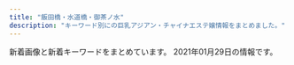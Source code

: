 ```yaml
---
title: "飯田橋・水道橋・御茶ノ水"
description: "キーワード別にの巨乳アジアン・チャイナエステ嬢情報をまとめました。"
---
```


新着画像と新着キーワードをまとめています。
2021年01月29日の情報です。

<DmmAffiliateIns />
<KeywordTable
  shops={
    [
    {
        "name": "\u697d\u697d",
        "url": "https://raku-relax.tokyo/",
        "keywords": {
            "D": 7,
            "C": 12,
            "E": 11,
            "G": 3
        },
        "station": "\u725b\u8fbc\u795e\u697d\u5742\u99c5A2\u51fa\u53e3",
        "img_links": [
            "https://raku-relax.tokyo/wp-content/uploads/2020/11/9897621rakura.jpg",
            "https://raku-relax.tokyo/wp-content/uploads/2021/01/1211rakura.jpg",
            "https://raku-relax.tokyo/wp-content/uploads/2020/01/y45a121.jpg",
            "https://raku-relax.tokyo/wp-content/themes/este/img/2.jpg",
            "https://raku-relax.tokyo/wp-content/themes/este/img/tel_header.png",
            "https://raku-relax.tokyo/wp-content/uploads/2020/04/siuaytfsa.jpg",
            "https://raku-relax.tokyo/wp-content/themes/este/img/tel_footer.png",
            "https://raku-relax.tokyo/wp-content/uploads/2018/12/satfuygihoj.jpg",
            "https://raku-relax.tokyo/wp-content/themes/este/img/top-img02.png",
            "https://raku-relax.tokyo/wp-content/uploads/2020/01/897sarakura.jpg",
            "https://raku-relax.tokyo/wp-content/themes/este/img/top-img04.png",
            "https://raku-relax.tokyo/wp-content/themes/este/img/top-img03.png",
            "https://raku-relax.tokyo/wp-content/themes/este/img/tel.png",
            "https://raku-relax.tokyo/wp-content/uploads/2021/01/211rakura.jpg",
            "https://raku-relax.tokyo/wp-content/uploads/2020/04/1234sertdyf.jpg",
            "https://raku-relax.tokyo/wp-content/uploads/2020/11/oiuarakura.jpg",
            "https://raku-relax.tokyo/wp-content/themes/este/img/top-img01.png",
            "https://raku-relax.tokyo/wp-content/themes/este/img/4.jpg",
            "https://raku-relax.tokyo/wp-content/themes/este/img/3.jpg",
            "https://raku-relax.tokyo/wp-content/themes/este/img/tel03.png",
            "https://raku-relax.tokyo/wp-content/themes/este/img/top-img05.png",
            "https://raku-relax.tokyo/wp-content/themes/este/img/tel02.png",
            "https://raku-relax.tokyo/wp-content/themes/este/img/1.jpg"
        ]
    },
    {
        "url": "http://aromalucky.xyz/",
        "keywords": {},
        "station": "\u5c0f\u5ddd\u753a\u99c5B4",
        "name": "\u30a2\u30ed\u30de\u30e9\u30c3\u30ad\u30fc",
        "img_links": [
            "https://i2.wp.com/aromalucky.xyz/wp-content/uploads/2019/04/12.jpg",
            "https://i2.wp.com/aromalucky.xyz/wp-content/uploads/2020/09/21.jpg",
            "https://i2.wp.com/aromalucky.xyz/wp-content/uploads/2019/05/03.png",
            "https://i0.wp.com/aromalucky.xyz/wp-content/uploads/2017/12/05-1.jpg",
            "https://i1.wp.com/aromalucky.xyz/wp-content/uploads/2019/05/16.jpg",
            "https://i2.wp.com/aromalucky.xyz/wp-content/uploads/2017/12/03-1.jpg",
            "https://i2.wp.com/aromalucky.xyz/wp-content/uploads/2017/12/08.jpg",
            "http://aromalucky.xyz/wp-content/uploads/2019/05/01_02.png",
            "https://i2.wp.com/aromalucky.xyz/wp-content/uploads/2019/04/14.jpg",
            "https://i0.wp.com/aromalucky.xyz/wp-content/uploads/2019/05/02.png",
            "https://i0.wp.com/aromalucky.xyz/wp-content/uploads/2019/04/13.jpg",
            "https://i1.wp.com/aromalucky.xyz/wp-content/uploads/2017/12/04-1.jpg",
            "https://i0.wp.com/aromalucky.xyz/wp-content/uploads/2019/05/15.jpg",
            "https://i2.wp.com/aromalucky.xyz/wp-content/uploads/2017/12/02.jpg",
            "https://i1.wp.com/aromalucky.xyz/wp-content/uploads/2019/10/20.jpg"
        ]
    },
    {
        "keywords": {
            "C": 17
        },
        "url": "http://sln-relax.com/",
        "img_links": [
            "http://sln-relax.com/pic/topimg2.jpg",
            "http://sln-relax.com/i/files/girl01.jpg",
            "http://sln-relax.com/scdl/staff/10081.jpg",
            "http://sln-relax.com/scdl/staff/10051.jpg",
            "http://sln-relax.com/pic/topimg1.jpg",
            "http://sln-relax.com/scdl/staff/10021.jpg",
            "http://sln-relax.com/scdl/staff/10041.jpg",
            "http://sln-relax.com/pic/topimg3.jpg",
            "http://sln-relax.com/i/files/homeimg.jpg",
            "http://sln-relax.com/scdl/staff/10061.jpg",
            "http://sln-relax.com/img/ttl_staff.png",
            "http://sln-relax.com/i/files/girl02.jpg",
            "http://sln-relax.com/scdl/staff/10031.jpg",
            "http://sln-relax.com/scdl/staff/10011.jpg",
            "http://sln-relax.com/img/ttl_rec.jpg",
            "http://sln-relax.com/scdl/staff/10071.jpg",
            "http://sln-relax.com/pic/head.png",
            "http://sln-relax.com/img/att.jpg",
            "http://sln-relax.com/img/ttl_concept.jpg",
            "http://sln-relax.com/img/ttl_mobile.jpg",
            "http://sln-relax.com/img/ttl_tnew.jpg"
        ],
        "station": "JR\u6c34\u9053\u6a4b\u99c5\u897f\u53e3",
        "name": "Lime"
    },
    {
        "url": "https://haruhime.ests.jp/",
        "name": "\u6625\u59eb",
        "keywords": {
            "C": 18,
            "E": 18,
            "83": 6,
            "D": 6,
            "88": 6,
            "85": 6,
            "87": 12
        },
        "img_links": [
            "https://haruhime.ests.jp/images/sp_nav01.png",
            "https://haruhime.ests.jp/images/room6.jpg",
            "https://haruhime.ests.jp/images/card.png",
            "https://haruhime.ests.jp/photos/sites/61/2020/11/2020110107024317.jpg",
            "https://haruhime.ests.jp/images/link_nav04.jpg",
            "https://haruhime.ests.jp/images/re.png",
            "https://haruhime.ests.jp/photos/sites/61/2020/11/2020110107024462.jpg",
            "https://haruhime.ests.jp/images/sp_nav02.png",
            "https://haruhime.ests.jp/photos/sites/61/2021/01/2021011510174267.jpg",
            "https://haruhime.ests.jp/images/sp_tit_news.png",
            "https://haruhime.ests.jp/images/link_nav01.jpg",
            "https://haruhime.ests.jp/images/sp_tit_staff.png",
            "https://haruhime.ests.jp/photos/sites/61/2020/11/2020110107024640.jpg",
            "https://haruhime.ests.jp/images/end.png",
            "https://haruhime.ests.jp/images/link_nav06.jpg",
            "https://haruhime.ests.jp/images/img_service03.jpg",
            "https://haruhime.ests.jp/images/sp_top.jpg",
            "https://haruhime.ests.jp/images/room7.jpg",
            "https://haruhime.ests.jp/images/link_nav05.jpg",
            "https://haruhime.ests.jp/images/room5.jpg",
            "https://haruhime.ests.jp/images/room8.jpg",
            "https://haruhime.ests.jp/images/link_nav02.jpg",
            "https://haruhime.ests.jp/images/link_nav03.jpg",
            "https://haruhime.ests.jp/images/img_service01.jpg",
            "https://haruhime.ests.jp/images/sp_end.jpg",
            "https://haruhime.ests.jp/photos/sites/61/2020/11/202011010702451.jpg",
            "https://haruhime.ests.jp/images/img_service02.jpg",
            "https://haruhime.ests.jp/images/top.png",
            "https://haruhime.ests.jp/images/sp_nav03.png"
        ],
        "station": "\u672c\u90f7\u4e09\u4e01\u76ee\u99c55\u756a\u51fa\u53e3"
    },
    {
        "station": "JR\u6c34\u9053\u6a4b\u99c5\u6771\u53e3",
        "keywords": {
            "84": 4,
            "E": 6,
            "D": 18,
            "88": 4,
            "83": 10,
            "89": 6,
            "F": 6,
            "85": 6
        },
        "img_links": [
            "http://venus.tyo.cm/photos/sites/40/2020/08/2020083109075784.jpeg",
            "http://venus.tyo.cm/images/room3.jpg",
            "http://venus.tyo.cm/images/room5.jpg",
            "http://venus.tyo.cm/photos/sites/40/2020/08/2020083109075912.jpeg",
            "http://venus.tyo.cm/photos/sites/40/2020/08/2020083109075685.jpeg",
            "http://venus.tyo.cm/photos/sites/40/2020/08/2020083110414612.jpeg",
            "http://venus.tyo.cm/images/room2.jpg",
            "http://venus.tyo.cm/photos/sites/40/2020/09/2020090907201289.jpeg",
            "http://venus.tyo.cm/photos/sites/40/2020/08/2020083109075781.jpeg",
            "http://venus.tyo.cm/images/pagetop.png",
            "http://venus.tyo.cm/photos/sites/40/2020/10/202010021052282.jpeg",
            "http://venus.tyo.cm/images/mainimg.jpg",
            "http://venus.tyo.cm/images/room1.jpg",
            "http://venus.tyo.cm/images/room4.jpg",
            "http://venus.tyo.cm/photos/sites/40/2020/09/2020091012404045.jpeg",
            "http://venus.tyo.cm/photos/sites/40/2020/09/2020090907201348.jpeg",
            "http://venus.tyo.cm/photos/sites/40/2020/08/2020083109075883.jpeg",
            "http://venus.tyo.cm/photos/sites/40/2020/05/202005250635220.jpg",
            "http://venus.tyo.cm/images/top.png",
            "http://venus.tyo.cm/images/room6.jpg",
            "http://venus.tyo.cm/photos/sites/40/2020/08/2020083110414597.jpeg",
            "http://venus.tyo.cm/images/spmainimg.jpg",
            "http://venus.tyo.cm/photos/sites/40/2020/08/2020083109075848.jpeg"
        ],
        "url": "http://venus.tyo.cm/",
        "name": "\u30d3\u30fc\u30ca\u30b9"
    },
    {
        "img_links": [
            "http://www.iyashikokoro.xyz/images/index-iyashi_02a.jpg",
            "http://www.iyashikokoro.xyz/images/index-iyashi_10.jpg",
            "http://www.iyashikokoro.xyz/images/staff/ai2.jpg",
            "http://www.iyashikokoro.xyz/images/staff/qianqiu.jpg",
            "http://www.iyashikokoro.xyz/images/staff/maki2.jpg",
            "http://www.iyashikokoro.xyz/images/index-iyashi_13.jpg",
            "http://www.iyashikokoro.xyz/images/staff/riri.jpg",
            "http://www.iyashikokoro.xyz/images/staff/6.jpg",
            "http://www.iyashikokoro.xyz/images/shop/5.jpg",
            "http://www.iyashikokoro.xyz/images/shop/4.jpg",
            "http://www.iyashikokoro.xyz/images/index-iyashi_04.jpg",
            "http://www.iyashikokoro.xyz/images/staff/sizuka.jpg",
            "http://www.iyashikokoro.xyz/images/staff/miki.jpg",
            "http://www.iyashikokoro.xyz/images/index-iyashi_14.jpg",
            "http://www.iyashikokoro.xyz/images/index-iyashi_05.jpg",
            "http://www.iyashikokoro.xyz/images/shop/1.jpg",
            "http://www.iyashikokoro.xyz/images/staff/7.jpg",
            "http://www.iyashikokoro.xyz/images/sys-n.png"
        ],
        "url": "http://www.iyashikokoro.xyz/",
        "name": "\u7652\u3057\u306e\u5fc3",
        "station": "JR\u98ef\u7530\u6a4b\u99c5\u6771\u53e3",
        "keywords": {}
    },
    {
        "station": "\u795e\u4fdd\u753a\u99c5A7\u51fa\u53e3",
        "img_links": [
            "http://rapisu.tokyo/images/r2.jpg",
            "http://rapisu.tokyo/images/r1.jpg",
            "http://rapisu.tokyo/images/end.png",
            "http://rapisu.tokyo/images/meihui.jpg",
            "http://rapisu.tokyo/images/g0.jpg",
            "http://rapisu.tokyo/images/r3.jpg",
            "http://rapisu.tokyo/images/top.png",
            "http://rapisu.tokyo/images/tiao.png",
            "http://rapisu.tokyo/images/zi_staff.png",
            "http://rapisu.tokyo/images/flash1.jpg",
            "http://rapisu.tokyo/images/flash.jpg",
            "http://rapisu.tokyo/images/mobile.png",
            "http://rapisu.tokyo/images/mika.jpg"
        ],
        "url": "http://rapisu.tokyo/",
        "keywords": {
            "C": 7
        },
        "name": "\u30e9\u30d4\u30b9"
    },
    {
        "station": "\u795e\u4fdd\u753a\u99c5A1\u51fa\u53e3",
        "url": "https://kira.uouono.com/",
        "name": "\u30ad\u30e9\u30e9",
        "keywords": {
            "E": 3,
            "C": 4,
            "F": 3,
            "D": 15
        },
        "img_links": [
            "https://kira.uouono.com/wp-content/themes/este/img/3.jpg",
            "https://kira.uouono.com/wp-content/themes/este/img/top-img01.png",
            "https://kira.uouono.com/wp-content/themes/este/img/top-img03.png",
            "https://kira.uouono.com/wp-content/uploads/2020/12/1234786kira.jpg",
            "https://kira.uouono.com/wp-content/uploads/2019/06/2kira.jpg",
            "https://kira.uouono.com/wp-content/themes/este/img/tel_header.png",
            "https://kira.uouono.com/wp-content/uploads/2019/06/4kira.jpg",
            "https://kira.uouono.com/wp-content/uploads/2019/12/11kira.jpg",
            "https://kira.uouono.com/wp-content/uploads/2019/06/1kira.jpg",
            "https://kira.uouono.com/wp-content/themes/este/img/2.jpg",
            "https://kira.uouono.com/wp-content/themes/este/img/1.jpg",
            "https://kira.uouono.com/wp-content/themes/este/img/4.jpg",
            "https://kira.uouono.com/wp-content/uploads/2020/12/saiuhkira.jpg",
            "https://kira.uouono.com/wp-content/uploads/2020/12/1kira.jpg",
            "https://kira.uouono.com/wp-content/themes/este/img/call.png",
            "https://kira.uouono.com/wp-content/themes/este/img/top-img02b.png",
            "https://kira.uouono.com/wp-content/themes/este/img/tel_footer.png"
        ]
    },
    {
        "url": "http://rioplioop.xyz/",
        "station": "JR\u6c34\u9053\u6a4b\u99c5\u6771\u53e3",
        "name": "\u307f\u3055\u304d",
        "img_links": [
            "http://rioplioop.xyz/uploads/200619/1-20061912514T35.jpg",
            "http://rioplioop.xyz/uploads/210122/1-2101221A05a06.jpg",
            "http://rioplioop.xyz/uploads/200720/1-200H0125T94A.jpg",
            "http://rioplioop.xyz/uploads/200601/1-200601142TY37.jpg",
            "http://rioplioop.xyz/picture/m-top003.jpg",
            "http://rioplioop.xyz/picture/m-top004.jpg",
            "http://rioplioop.xyz/picture/cam-01.jpg",
            "http://rioplioop.xyz/picture/call.png",
            "http://rioplioop.xyz/uploads/200625/1-200625140331O1.jpg",
            "http://rioplioop.xyz/uploads/201207/1-20120G62S9A5.jpg",
            "http://rioplioop.xyz/uploads/201215/1-201215140614E6.jpg",
            "http://rioplioop.xyz/uploads/200625/1-200625140422133.jpg",
            "http://rioplioop.xyz/uploads/201215/1-20121514062YE.jpg",
            "http://rioplioop.xyz/uploads/210107/1-21010G41345N3.jpg",
            "http://rioplioop.xyz/uploads/200601/1-200601142F5435.jpg",
            "http://rioplioop.xyz/uploads/200601/1-200601142G5438.jpg",
            "http://rioplioop.xyz/uploads/200601/1-200601142913462.jpg",
            "http://rioplioop.xyz/uploads/200601/1-200601142U5L7.jpg",
            "http://rioplioop.xyz/uploads/200601/1-200601142K43F.jpg",
            "http://rioplioop.xyz/picture/foot01.jpg",
            "http://rioplioop.xyz/uploads/200619/1-200619125204158.jpg",
            "http://rioplioop.xyz/uploads/200601/1-200601142R2G3.jpg",
            "http://rioplioop.xyz/uploads/210107/1-21010G41433150.jpg",
            "http://rioplioop.xyz/uploads/200709/1-200FZ94240538.jpg",
            "http://rioplioop.xyz/uploads/200601/1-200601142S1947.jpg",
            "http://rioplioop.xyz/uploads/200601/1-200601142629454.jpg",
            "http://rioplioop.xyz/uploads/200601/1-200601142639540.jpg",
            "http://rioplioop.xyz/uploads/210122/1-2101221A121555.jpg",
            "http://rioplioop.xyz/uploads/200710/1-200G01PS2Q3.jpg",
            "http://rioplioop.xyz/uploads/200709/1-200FZ94225252.jpg",
            "http://rioplioop.xyz/uploads/200720/1-200H0125S1U2.jpg",
            "http://rioplioop.xyz/uploads/200601/1-200601142921510.jpg",
            "http://rioplioop.xyz/uploads/200601/1-200601142P4643.jpg",
            "http://rioplioop.xyz/picture/m-head01.jpg"
        ],
        "keywords": {
            "C": 2,
            "84": 2,
            "F": 10,
            "94": 10,
            "85": 1,
            "D": 3
        }
    },
    {
        "keywords": {},
        "url": "http://jinbocho.xyz/",
        "name": "\u306f\u306a\u3073",
        "station": "\u795e\u4fdd\u753a\u99c5A5\u51fa\u53e3",
        "img_links": [
            "http://jinbocho.xyz/images/miki.jpg",
            "http://jinbocho.xyz/images/new-tit3.png",
            "http://jinbocho.xyz/images/a2.jpg",
            "http://jinbocho.xyz/images/mobile.png",
            "http://jinbocho.xyz/images/s_staff.png",
            "http://jinbocho.xyz/images/g0.jpg",
            "http://jinbocho.xyz/images/a4.jpg",
            "http://jinbocho.xyz/images/left3.png",
            "http://jinbocho.xyz/images/r2.jpg",
            "http://jinbocho.xyz/images/r3.jpg",
            "http://jinbocho.xyz/images/a1.jpg",
            "http://jinbocho.xyz/images/r5.jpg",
            "http://jinbocho.xyz/images/r1.jpg",
            "http://jinbocho.xyz/images/gb01.png",
            "http://jinbocho.xyz/images/top2.jpg",
            "http://jinbocho.xyz/images/a5.jpg",
            "http://jinbocho.xyz/images/a3.jpg",
            "http://jinbocho.xyz/images/g7.jpg",
            "http://jinbocho.xyz/images/g10.jpg",
            "http://jinbocho.xyz/images/haru.jpg",
            "http://jinbocho.xyz/images/g2.jpg",
            "http://jinbocho.xyz/images/g9.jpg",
            "http://jinbocho.xyz/images/yuki.jpg",
            "http://jinbocho.xyz/images/g1.jpg",
            "http://jinbocho.xyz/images/new-tit.png",
            "http://jinbocho.xyz/images/g8.jpg",
            "http://jinbocho.xyz/images/top1.jpg",
            "http://jinbocho.xyz/images/zi.png",
            "http://jinbocho.xyz/images/r4.jpg",
            "http://jinbocho.xyz/images/r6.jpg",
            "http://jinbocho.xyz/images/mika.jpg",
            "http://jinbocho.xyz/images/face.png"
        ]
    },
    {
        "img_links": [
            "https://izumi-esthe.tokyo/wp-content/themes/este/img/4.jpg",
            "https://izumi-esthe.tokyo/wp-content/uploads/2020/02/14drtyfugiho.jpg",
            "https://izumi-esthe.tokyo/wp-content/uploads/2020/02/999iyashinoizumi-1.jpg",
            "https://izumi-esthe.tokyo/wp-content/themes/este/img/2.jpg",
            "https://izumi-esthe.tokyo/wp-content/uploads/2020/11/1iyashinoizumi.jpg",
            "https://izumi-esthe.tokyo/wp-content/uploads/2020/04/1111iyashinoizumi.jpg",
            "https://izumi-esthe.tokyo/wp-content/themes/este/img/1.jpg",
            "https://izumi-esthe.tokyo/wp-content/uploads/2020/10/897s6aiyashinoizumi.jpg",
            "https://izumi-esthe.tokyo/wp-content/themes/este/img/tel_footer.png",
            "https://izumi-esthe.tokyo/wp-content/uploads/2021/01/211iyashinoizumi.jpg",
            "https://izumi-esthe.tokyo/wp-content/uploads/2020/02/88iyashinoizumi.jpg",
            "https://izumi-esthe.tokyo/wp-content/uploads/2020/11/1iyashinoizumi-1.jpg",
            "https://izumi-esthe.tokyo/wp-content/uploads/2020/10/8765iyashinoizumi.jpg",
            "https://izumi-esthe.tokyo/wp-content/uploads/2020/11/9897621iyashinoizumi.jpg",
            "https://izumi-esthe.tokyo/wp-content/themes/este/img/top-img01b.png",
            "https://izumi-esthe.tokyo/wp-content/uploads/2020/03/111iyashinoizumi.jpg",
            "https://izumi-esthe.tokyo/wp-content/uploads/2020/09/876521iyashinoizumi-1.jpg",
            "https://izumi-esthe.tokyo/wp-content/themes/este/img/top-img02b.png",
            "https://izumi-esthe.tokyo/wp-content/themes/este/img/6.jpg",
            "https://izumi-esthe.tokyo/wp-content/themes/este/img/top-img01.png",
            "https://izumi-esthe.tokyo/wp-content/uploads/2020/02/9fxdytugvyibha.jpg",
            "https://izumi-esthe.tokyo/wp-content/uploads/2020/12/9iyashinoizumi.jpg",
            "https://izumi-esthe.tokyo/wp-content/uploads/2020/12/999iyashinoizumi.jpg",
            "https://izumi-esthe.tokyo/wp-content/uploads/2020/02/13ydtfuygiuhsa.jpg",
            "https://izumi-esthe.tokyo/wp-content/uploads/2020/02/aerstdyfugi.jpg",
            "https://izumi-esthe.tokyo/wp-content/themes/este/img/5.jpg",
            "https://izumi-esthe.tokyo/wp-content/uploads/2020/02/10cfyguvbhj.jpg",
            "https://izumi-esthe.tokyo/wp-content/themes/este/img/top-img04.png",
            "https://izumi-esthe.tokyo/wp-content/themes/este/img/3.jpg",
            "https://izumi-esthe.tokyo/wp-content/uploads/2020/09/8765211iyashinoizumi.jpg",
            "https://izumi-esthe.tokyo/wp-content/uploads/2020/10/98767689iyashinoizumi.jpg",
            "https://izumi-esthe.tokyo/wp-content/uploads/2020/02/121dfghiyashinoizumi.jpg",
            "https://izumi-esthe.tokyo/wp-content/uploads/2020/11/3111iyashinoizumi.jpg",
            "https://izumi-esthe.tokyo/wp-content/uploads/2020/02/3serdtfygui.jpg",
            "https://izumi-esthe.tokyo/wp-content/uploads/2020/02/1111iyashinoizumi.jpg",
            "https://izumi-esthe.tokyo/wp-content/uploads/2020/02/15drtyfugihoas.jpg",
            "https://izumi-esthe.tokyo/wp-content/uploads/2020/09/8765421iyashinoizumi.jpg",
            "https://izumi-esthe.tokyo/wp-content/uploads/2021/01/2221iyashinoizumi.jpg",
            "https://izumi-esthe.tokyo/wp-content/themes/este/img/tel_header.png",
            "https://izumi-esthe.tokyo/wp-content/uploads/2020/12/121iyashinoizumi.jpg",
            "https://izumi-esthe.tokyo/wp-content/uploads/2020/02/5setrdyfu.jpg",
            "https://izumi-esthe.tokyo/wp-content/uploads/2020/02/999iyashinoizumi.jpg",
            "https://izumi-esthe.tokyo/wp-content/themes/este/img/call.png",
            "https://izumi-esthe.tokyo/wp-content/themes/este/img/top-img01a.png",
            "https://izumi-esthe.tokyo/wp-content/uploads/2020/10/9876iyashinoizumi.jpg",
            "https://izumi-esthe.tokyo/wp-content/uploads/2020/11/2iyashinoizumi.jpg",
            "https://izumi-esthe.tokyo/wp-content/uploads/2020/12/3111112iyashinoizumi.jpg",
            "https://izumi-esthe.tokyo/wp-content/uploads/2020/02/15dfuygihoinp.jpg",
            "https://izumi-esthe.tokyo/wp-content/uploads/2020/03/77iyashinoizumi.jpg"
        ],
        "station": "\u5c0f\u5ddd\u753a\u99c5B5\u51fa\u53e3",
        "url": "https://izumi-esthe.tokyo/",
        "keywords": {
            "E": 12,
            "D": 58,
            "C": 12,
            "G": 3,
            "\u30bb\u30af\u30b7\u30fc": 6
        },
        "name": "\u7652\u3057\u306e\u6cc9"
    },
    {
        "keywords": {
            "C": 20,
            "85": 21,
            "86": 7,
            "D": 35,
            "87": 7,
            "84": 7
        },
        "name": "\u60a0 \u3086\u3046",
        "station": "JR\u6c34\u9053\u6a4b\u99c5\u897f\u53e3",
        "url": "http://yu.xyz.mn/",
        "img_links": [
            "http://yu.xyz.mn/images/top.jpg",
            "http://yu.xyz.mn/images/ac4.jpg",
            "http://yu.xyz.mn/images/mobile.jpg",
            "http://yu.xyz.mn/photos/sites/91/2019/12/2019122702252767.jpg",
            "http://yu.xyz.mn/photos/sites/91/2020/04/2020040807282190.jpg",
            "http://yu.xyz.mn/images/ac3.jpg",
            "http://yu.xyz.mn/images/room4.jpg",
            "http://yu.xyz.mn/images/ac5.jpg",
            "http://yu.xyz.mn/images/room1.jpg",
            "http://yu.xyz.mn/images/room3.jpg",
            "http://yu.xyz.mn/images/s_news.jpg",
            "http://yu.xyz.mn/images/s_shedule.jpg",
            "http://yu.xyz.mn/images/s_staff.jpg",
            "http://yu.xyz.mn/photos/sites/91/2019/12/2019122702252691.jpg",
            "http://yu.xyz.mn/photos/sites/91/2019/12/2019122901424384.jpg",
            "http://yu.xyz.mn/photos/sites/91/2020/02/2020022305370017.jpg",
            "http://yu.xyz.mn/images/room2.jpg",
            "http://yu.xyz.mn/photos/sites/91/2021/01/2021012205451889.jpg",
            "http://yu.xyz.mn/images/ac6.jpg",
            "http://yu.xyz.mn/images/ac2.jpg",
            "http://yu.xyz.mn/images/ac1.jpg"
        ]
    }
]
}
/>
<DmmAffiliateScript />
